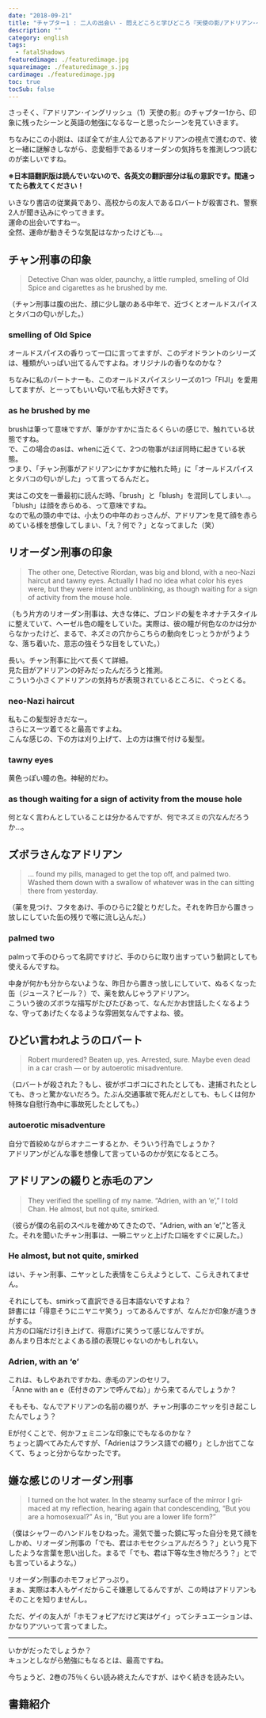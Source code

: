 ```yaml
---
date: "2018-09-21"
title: "チャプター1 : 二人の出会い - 悶えどころと学びどころ『天使の影/アドリアン･イングリッシュ(1)』"
description: ""
category: english
tags:
  - fatalShadows
featuredimage: ./featuredimage.jpg
squareimage: ./featuredimage_s.jpg
cardimage: ./featuredimage.jpg
toc: true
tocSub: false
---
```



さっそく、『アドリアン･イングリッシュ（1）天使の影』のチャプター1から、印象に残ったシーンと英語の勉強になるなーと思ったシーンを見ていきます。

ちなみにこの小説は、ほぼ全てが主人公であるアドリアンの視点で進むので、彼と一緒に謎解きしながら、恋愛相手であるリオーダンの気持ちを推測しつつ読むのが楽しいですね。

<FatalShadowsIndex />

**※日本語翻訳版は読んでいないので、各英文の翻訳部分は私の意訳です。間違ってたら教えてください！**

いきなり書店の従業員であり、高校からの友人であるロバートが殺害され、警察2人が聞き込みにやってきます。  
運命の出会いですねー。  
全然、運命が動きそうな気配はなかったけども…。

## チャン刑事の印象

<Blockquote srcBook="fatalShadows" lang="en" book>
Detective Chan was older, paunchy, a little rumpled, smelling of Old Spice and cigarettes as he brushed by me.
</Blockquote>

<p className="translation">（チャン刑事は腹の出た、顔に少し皺のある中年で、近づくとオールドスパイスとタバコの匂いがした。）</p>

### smelling of Old Spice

オールドスパイスの香りって一口に言ってますが、このデオドラントのシリーズは、種類がいっぱい出てるんですよね。オリジナルの香りなのかな？

ちなみに私のパートナーも、このオールドスパイスシリーズの1つ「FIJI」を愛用してますが、とーってもいい匂いで私も大好きです。

### as he brushed by me

brushは筆って意味ですが、筆がかすかに当たるくらいの感じで、触れている状態ですね。  
で、この場合のasは、whenに近くて、2つの物事がほぼ同時に起きている状態。  
つまり、「チャン刑事がアドリアンにかすかに触れた時」に「オールドスパイスとタバコの匂いがした」って言ってるんだと。

実はこの文を一番最初に読んだ時、「brush」と「blush」を混同してしまい…。  
「blush」は顔を赤らめる、って意味ですね。  
なので私の頭の中では、小太りの中年のおっさんが、アドリアンを見て顔を赤らめている様を想像してしまい、「え？何で？」となってました（笑）

## リオーダン刑事の印象

<Blockquote srcBook="fatalShadows" lang="en" book>
The other one, Detective Riordan, was big and blond, with a neo-Nazi haircut and tawny eyes. Actually I had no idea what color his eyes were, but they were intent and unblinking, as though waiting for a sign of activity from the mouse hole.
</Blockquote>

<p className="translation">（もう片方のリオーダン刑事は、大きな体に、ブロンドの髪をネオナチスタイルに整えていて、ヘーゼル色の瞳をしていた。実際は、彼の瞳が何色なのかは分からなかったけど、まるで、ネズミの穴からこちらの動向をじっとうかがうような、落ち着いた、意志の強そうな目をしていた。）</p>

長い。チャン刑事に比べて長くて詳細。  
見た目がアドリアンの好みだったんだろうと推測。  
こういう小さくアドリアンの気持ちが表現されているところに、ぐっとくる。  

### neo-Nazi haircut

<Instagram id="8wA4kKvbJC" />

私もこの髪型好きだなー。  
さらにスーツ着てると最高ですよね。  
こんな感じの、下の方は刈り上げて、上の方は撫で付ける髪型。

### tawny eyes

<Instagram id="Bh03QQIH_5g" />

黄色っぽい瞳の色。神秘的だわ。

### as though waiting for a sign of activity from the mouse hole

何となく言わんとしていることは分かるんですが、何でネズミの穴なんだろうか…。

## ズボラさんなアドリアン

<Blockquote srcBook="fatalShadows" lang="en" book>
... found my pills, managed to get the top off, and palmed two. Washed them down with a swallow of whatever was in the can sitting there from yesterday.
</Blockquote>

<p className="translation">（薬を見つけ、フタをあけ、手のひらに2錠とりだした。それを昨日から置きっ放しにしていた缶の残りで喉に流し込んだ。）</p>

### palmed two

palmって手のひらって名詞ですけど、手のひらに取り出すっていう動詞としても使えるんですね。

中身が何かも分からないような、昨日から置きっ放しにしていて、ぬるくなった缶（ジュース？ビール？）で、薬を飲んじゃうアドリアン。  
こういう彼のズボラな描写がたびたびあって、なんだかお世話したくなるような、守ってあげたくなるような雰囲気なんですよね、彼。

## ひどい言われようのロバート

<Blockquote srcBook="fatalShadows" lang="en" book>
Robert murdered? Beaten up, yes. Arrested, sure. Maybe even dead in a car crash — or by autoerotic misadventure.
</Blockquote>

<p className="translation">（ロバートが殺された？もし、彼がボコボコにされたとしても、逮捕されたとしても、きっと驚かないだろう。たぶん交通事故で死んだとしても、もしくは何か特殊な自慰行為中に事故死したとしても。）</p>

### autoerotic misadventure

自分で首絞めながらオナニーするとか、そういう行為でしょうか？  
アドリアンがどんな事を想像して言っているのかが気になるところ。

## アドリアンの綴りと赤毛のアン

<Blockquote srcBook="fatalShadows" lang="en" book>
They verified the spelling of my name. “Adrien, with an ‘e’,” I told Chan. He almost, but not quite, smirked.
</Blockquote>

<p className="translation">（彼らが僕の名前のスペルを確かめてきたので、“Adrien, with an ‘e’,”と答えた。それを聞いたチャン刑事は、一瞬ニヤッと上げた口端をすぐに戻した。）</p>

### He almost, but not quite, smirked

はい、チャン刑事、ニヤッとした表情をこらえようとして、こらえきれてません。

それにしても、smirkって直訳できる日本語ないですよね？  
辞書には「得意そうにニヤニヤ笑う」ってあるんですが、なんだか印象が違うきがする。  
片方の口端だけ引き上げて、得意げに笑うって感じなんですが。  
あんまり日本だとよくある顔の表現じゃないのかもしれない。

### Adrien, with an ‘e’

これは、もしやあれですかね、赤毛のアンのセリフ。  
「Anne with an e（E付きのアンで呼んでね）」から来てるんでしょうか？

そもそも、なんでアドリアンの名前の綴りが、チャン刑事のニヤッを引き起こしたんでしょう？

Eが付くことで、何かフェミニンな印象にでもなるのかな？  
ちょっと調べてみたんですが、「Adrienはフランス語での綴り」としか出てこなくて、ちょっと分からなかったです。

## 嫌な感じのリオーダン刑事

<Blockquote srcBook="fatalShadows" lang="en" book>
I turned on the hot water. In the steamy surface of the mirror I grimaced at my reflection, hearing again that condescending, “But you are a homosexual?” As in, “But you are a lower life form?”
</Blockquote>

<p className="translation">（僕はシャワーのハンドルをひねった。湯気で曇った鏡に写った自分を見て顔をしかめ、リオーダン刑事の「でも、君はホモセクシュアルだろう？」という見下したような言葉を思い出した。まるで「でも、君は下等な生き物だろう？」とでも言っているような。）</p>

<Vocabulary en="As in" ja="～のように、例を出すときに使う" />

<Vocabulary en="lower life form" ja="下等生物" />

リオーダン刑事のホモフォビアっぷり。  
まぁ、実際は本人もゲイだからこそ嫌悪してるんですが、この時はアドリアンもそのことを知りませんし。

ただ、ゲイの友人が「ホモフォビアだけど実はゲイ」ってシチュエーションは、かなりアツいって言ってました。

---

いかがだったでしょうか？  
キュンとしながら勉強にもなるとは、最高ですね。

今ちょうど、2巻の75％くらい読み終えたんですが、はやく続きを読みたい。

## 書籍紹介

<Amazon book="fatalShadows" />

<AffiliateBanner type="english" />

<FatalShadowsIndex open />
